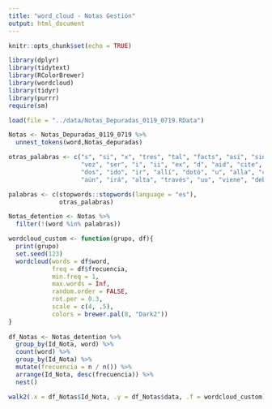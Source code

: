 ```yaml
---
title: "word_cloud - Notas Gestión"
output: html_document
---
```


```r
knitr::opts_chunk$set(echo = TRUE)

library(dplyr)
library(tidytext)
library(RColorBrewer)
library(wordcloud)
library(tidyr)
library(purrr)
require(sm)
```

```r
load(file = "../data/Notas_Depuradas_0119_0719.RData")

Notas <- Notas_Depuradas_0119_0719 %>% 
  unnest_tokens(word,Notas_depuradas)

otras_palabras <- c("s", "si", "x", "tres", "tal", "facts", "así", "sino",
                    "vez", "ser", "i", "ii", "ex", "d", "aid", "cite", "etc",
                    "dos", "ido", "ir", "allí", "dotó", "u", "alla", "cómo",
                    "aún", "irá", "alta", "través", "uu", "viene", "debe", "dijo")

palabras <- c(stopwords::stopwords(language = "es"), 
              otras_palabras)

Notas_detention <- Notas %>% 
  filter(!(word %in% palabras))

wordcloud_custom <- function(grupo, df){
  print(grupo)
  set.seed(123)
  wordcloud(words = df$word, 
            freq = df$frecuencia,
            min.freq = 1, 
            max.words = Inf, 
            random.order = FALSE, 
            rot.per = 0.3, 
            scale = c(4, .5),
            colors = brewer.pal(8, "Dark2"))
}
  
df_Notas <- Notas_detention %>% 
  group_by(Id_Nota, word) %>% 
  count(word) %>%
  group_by(Id_Nota) %>% 
  mutate(frecuencia = n / n()) %>%
  arrange(Id_Nota, desc(frecuencia)) %>% 
  nest()

walk2(.x = df_Notas$Id_Nota, .y = df_Notas$data, .f = wordcloud_custom)
```

